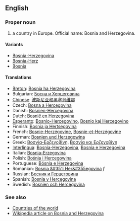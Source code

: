 ==English==

===Proper noun===
# a country in Europe. Official name: Bosnia and Herzegovina.

====Variants====

*[[Bosnia-Herzegovina]]
*[[Bosnia-Herz]]
*[[Bosnia]]

====Translations====
*[[Breton]]: [[Bosnia ha Herzegovina]]
*Bulgarian: [[Босна и Херцеговина]]
*[[Chinese]]: [[波斯尼亚和黑塞哥维那]]
*Czech: [[Bosna a Hercegovina]]
*Danish: [[Bosnien-Hercegovina]]
*Dutch: [[Bosnië en Herzegovina]]
*[[Esperanto]]: [[Bosnio-Hercegovino]], [[Bosnio kaj Hercegovino]]
*Finnish: [[Bosnia ja Hertsegovina]]
*French: [[Bosnie-Herzégovine]], [[Bosnie-et-Herzégovine]]
*German: [[Bosnien und Herzegowina]]
*Greek: [[Βοσνία-Ερζεγοβίνη]], [[Βοσνία και Ερζεγοβίνη]]
*[[Interlingua]]: [[Bosnia-Herzegovina]], [[Bosnia e Herzegovina]]
*Italian: [[Bosnia-Erzegovina]]
*Polish: [[Bośnia i Hercegowina]]
*Portuguese: [[Bósnia e Herzegovina]]
*Romanian: [[Bosnia &#351i Her&#355egovina]] ''f''
*Russian: [[Босния и Герцеговина]]
*Spanish: [[Bosnia y Hercegovina]]
*Swedish: [[Bosnien och Hercegovina]]

===See also===
*[[Countries of the world]]
*[[en:Bosnia and Herzegovina|Wikipedia article on Bosnia and Herzegovina]]